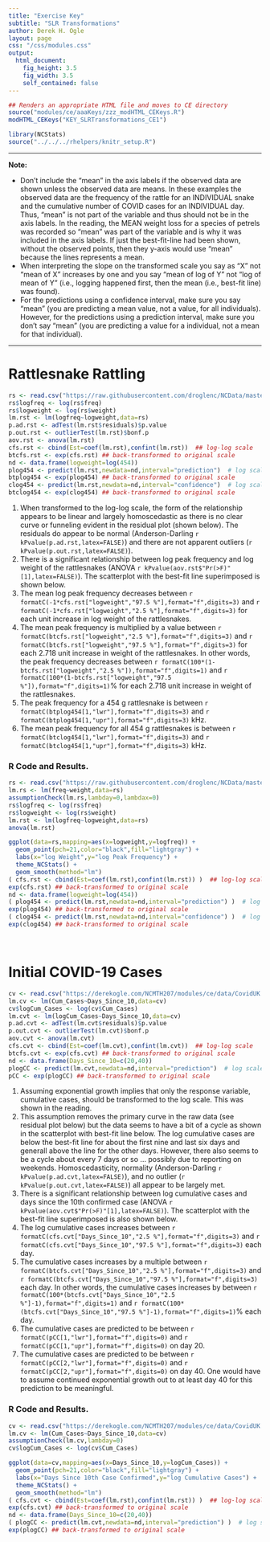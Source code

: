 ```yaml
---
title: "Exercise Key"
subtitle: "SLR Transformations"
author: Derek H. Ogle
layout: page
css: "/css/modules.css"
output:
  html_document:
    fig_height: 3.5
    fig_width: 3.5
    self_contained: false
---
```


```r
## Renders an appropriate HTML file and moves to CE directory
source("modules/ce/aaaKeys/zzz_modHTML_CEKeys.R")
modHTML_CEKeys("KEY_SLRTransformations_CE1")
```
```r
library(NCStats)
source("../../../rhelpers/knitr_setup.R")
```

----

<div class="alert alert-warning">
<strong>Note:</strong> 
<ul>
  <li>Don't include the "mean" in the axis labels if the observed data are shown unless the observed data are means. In these examples the observed data are the frequency of the rattle for an INDIVIDUAL snake and the cumulative number of COVID cases for an INDIVIDUAL day. Thus, "mean" is not part of the variable and thus should not be in the axis labels. In the reading, the MEAN weight loss for a species of petrels was recorded so "mean" was part of the variable and is why it was included in the axis labels. If just the best-fit-line had been shown, without the observed points, then they y-axis would use "mean" because the lines represents a mean.</li>
  <li>When interpreting the slope on the transformed scale you say as "X" not "mean of X" increases by one and you say "mean of log of Y" not "log of mean of Y" (i.e., logging happened first, then the mean (i.e., best-fit line) was found).</li>
  <li>For the predictions using a confidence interval, make sure you say "mean" (you are predicting a mean value, not a value, for all individuals). However, for the predictions using a prediction interval, make sure you don't say "mean" (you are predicting a value for a individual, not a mean for that individual).
  </ol>
</ul>
</div>

----

# Rattlesnake Rattling
```r
rs <- read.csv("https://raw.githubusercontent.com/droglenc/NCData/master/Rattlesnakes.csv")
rs$logfreq <- log(rs$freq)
rs$logweight <- log(rs$weight)
lm.rst <- lm(logfreq~logweight,data=rs)
p.ad.rst <- adTest(lm.rst$residuals)$p.value
p.out.rst <- outlierTest(lm.rst)$bonf.p
aov.rst <- anova(lm.rst)
cfs.rst <- cbind(Est=coef(lm.rst),confint(lm.rst))  ## log-log scale
btcfs.rst <- exp(cfs.rst) ## back-transformed to original scale
nd <- data.frame(logweight=log(454))
plog454 <- predict(lm.rst,newdata=nd,interval="prediction")  # log scale
btplog454 <- exp(plog454) ## back-transformed to original scale
clog454 <- predict(lm.rst,newdata=nd,interval="confidence")  # log scale
btclog454 <- exp(clog454) ## back-transformed to original scale
```

1. When transformed to the log-log scale, the form of the relationship appears to be linear and largely homoscedastic as there is no clear curve or funneling evident in the residual plot (shown below). The residuals do appear to be normal (Anderson-Darling `r kPvalue(p.ad.rst,latex=FALSE)`) and there are not apparent outliers (`r kPvalue(p.out.rst,latex=FALSE)`).
1. There is a significant relationship between log peak frequency and log weight of the rattlesnakes (ANOVA `r kPvalue(aov.rst$"Pr(>F)"[1],latex=FALSE)`). The scatterplot with the best-fit line superimposed is shown below.
1. The mean log peak frequency decreases between `r formatC(-1*cfs.rst["logweight","97.5 %"],format="f",digits=3)` and `r formatC(-1*cfs.rst["logweight","2.5 %"],format="f",digits=3)` for each unit increase in log weight of the rattlesnakes.
1. The mean peak frequency is multiplied by a value between `r formatC(btcfs.rst["logweight","2.5 %"],format="f",digits=3)` and `r formatC(btcfs.rst["logweight","97.5 %"],format="f",digits=3)` for each 2.718 unit increase in weight of the rattlesnakes. In other words, the peak frequency decreases between `r formatC(100*(1-btcfs.rst["logweight","2.5 %"]),format="f",digits=1)` and `r formatC(100*(1-btcfs.rst["logweight","97.5 %"]),format="f",digits=1)`% for each 2.718 unit increase in weight of the rattlesnakes.
1. The peak frequency for a 454 g rattlesnake is between `r formatC(btplog454[1,"lwr"],format="f",digits=3)` and `r formatC(btplog454[1,"upr"],format="f",digits=3)` kHz.
1. The mean peak frequency for all 454 g rattlesnakes is between `r formatC(btclog454[1,"lwr"],format="f",digits=3)` and `r formatC(btclog454[1,"upr"],format="f",digits=3)` kHz.

### R Code and Results.
```r
rs <- read.csv("https://raw.githubusercontent.com/droglenc/NCData/master/Rattlesnakes.csv")
lm.rs <- lm(freq~weight,data=rs)
assumptionCheck(lm.rs,lambday=0,lambdax=0)
rs$logfreq <- log(rs$freq)
rs$logweight <- log(rs$weight)
lm.rst <- lm(logfreq~logweight,data=rs)
anova(lm.rst)
```
```r
ggplot(data=rs,mapping=aes(x=logweight,y=logfreq)) +  
  geom_point(pch=21,color="black",fill="lightgray") +  
  labs(x="log Weight",y="log Peak Frequency") +  
  theme_NCStats() +  
  geom_smooth(method="lm")
( cfs.rst <- cbind(Est=coef(lm.rst),confint(lm.rst)) )  ## log-log scale
exp(cfs.rst) ## back-transformed to original scale
nd <- data.frame(logweight=log(454))
( plog454 <- predict(lm.rst,newdata=nd,interval="prediction") )  # log scale
exp(plog454) ## back-transformed to original scale
( clog454 <- predict(lm.rst,newdata=nd,interval="confidence") )  # log scale
exp(clog454) ## back-transformed to original scale
```

&nbsp;

# Initial COVID-19 Cases
```r
cv <- read.csv("https://derekogle.com/NCMTH207/modules/ce/data/CovidUK.csv")
lm.cv <- lm(Cum_Cases~Days_Since_10,data=cv)
cv$logCum_Cases <- log(cv$Cum_Cases)
lm.cvt <- lm(logCum_Cases~Days_Since_10,data=cv)
p.ad.cvt <- adTest(lm.cvt$residuals)$p.value
p.out.cvt <- outlierTest(lm.cvt)$bonf.p
aov.cvt <- anova(lm.cvt)
cfs.cvt <- cbind(Est=coef(lm.cvt),confint(lm.cvt))  ## log-log scale
btcfs.cvt <- exp(cfs.cvt) ## back-transformed to original scale
nd <- data.frame(Days_Since_10=c(20,40))
plogCC <- predict(lm.cvt,newdata=nd,interval="prediction")  # log scale
pCC <- exp(plogCC) ## back-transformed to original scale
```

1. Assuming exponential growth implies that only the response variable, cumulative cases, should be transformed to the log scale. This was shown in the reading.
1. This assumption removes the primary curve in the raw data (see residual plot below) but the data seems to have a bit of a cycle as shown in the scatterplot with best-fit line below. The log cumulative cases are below the best-fit line for about the first nine and last six days and generall above the line for the other days. However, there also seems to be a cycle about every 7 days or so ... possibly due to reporting on weekends. Homoscedasticity, normality (Anderson-Darling `r kPvalue(p.ad.cvt,latex=FALSE)`), and no outlier (`r kPvalue(p.out.cvt,latex=FALSE)`) all appear to be largely met.
1. There is a significant relationship between log cumulative cases and days since the 10th confirmed case (ANOVA `r kPvalue(aov.cvt$"Pr(>F)"[1],latex=FALSE)`). The scatterplot with the best-fit line superimposed is also shown below.
1. The log cumulative cases increases between `r formatC(cfs.cvt["Days_Since_10","2.5 %"],format="f",digits=3)` and `r formatC(cfs.cvt["Days_Since_10","97.5 %"],format="f",digits=3)` each day.
1. The cumulative cases increases by a multiple between `r formatC(btcfs.cvt["Days_Since_10","2.5 %"],format="f",digits=3)` and `r formatC(btcfs.cvt["Days_Since_10","97.5 %"],format="f",digits=3)` each day. In other words, the cumulative cases increases by between `r formatC(100*(btcfs.cvt["Days_Since_10","2.5 %"]-1),format="f",digits=1)` and `r formatC(100*(btcfs.cvt["Days_Since_10","97.5 %"]-1),format="f",digits=1)`% each day.
1. The cumulative cases are predicted to be between `r formatC(pCC[1,"lwr"],format="f",digits=0)` and `r formatC(pCC[1,"upr"],format="f",digits=0)` on day 20.
1. The cumulative cases are predicted to be between `r formatC(pCC[2,"lwr"],format="f",digits=0)` and `r formatC(pCC[2,"upr"],format="f",digits=0)` on day 40. One would have to assume continued exponential growth out to at least day 40 for this prediction to be meaningful.

### R Code and Results.
```r
cv <- read.csv("https://derekogle.com/NCMTH207/modules/ce/data/CovidUK.csv")
lm.cv <- lm(Cum_Cases~Days_Since_10,data=cv)
assumptionCheck(lm.cv,lambday=0)
cv$logCum_Cases <- log(cv$Cum_Cases)
```
```r
ggplot(data=cv,mapping=aes(x=Days_Since_10,y=logCum_Cases)) +
  geom_point(pch=21,color="black",fill="lightgray") +  
  labs(x="Days Since 10th Case Confirmed",y="log Cumulative Cases") +  
  theme_NCStats() +  
  geom_smooth(method="lm")
( cfs.cvt <- cbind(Est=coef(lm.rst),confint(lm.rst)) )  ## log-log scale
exp(cfs.cvt) ## back-transformed to original scale
nd <- data.frame(Days_Since_10=c(20,40))
( plogCC <- predict(lm.cvt,newdata=nd,interval="prediction") )  # log scale
exp(plogCC) ## back-transformed to original scale
```
